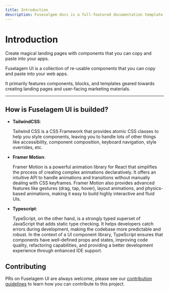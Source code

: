 ```yaml
---
title: Introduction
description: Fusesalgem docs is a full-featured documentation template build that helps you build beautiful components.
---
```


# Introduction

Create magical landing pages with components that you can copy and paste into your apps.

Fuselagem UI is a collection of re-usable components that you can copy and paste into your web apps.

It primarily features components, blocks, and templates geared towards creating landing pages and user-facing marketing materials.

---

## How is Fuselagem UI is builded?

- **TailwindCSS**:

  <div className="text-default-500">
    Tailwind CSS is a CSS Framework that provides atomic CSS classes to help you
    style components, leaving you to handle lots of other things like
    accessibility, component composition, keyboard navigation, style overrides,
    etc.
  </div>

- **Framer Motion**:

  <div className="text-default-500">
    Framer Motion is a powerful animation library for React that simplifies the
    process of creating complex animations declaratively. It offers an intuitive
    API to handle animations and transitions without manually dealing with CSS
    keyframes. Framer Motion also provides advanced features like gestures
    (drag, tap, hover), layout animations, and physics-based animations, making
    it easy to build highly interactive and fluid UIs.
  </div>

- **Typescript**:
    <div className="text-default-500">
      TypeScript, on the other hand, is a strongly typed superset of JavaScript
      that adds static type checking. It helps developers catch errors during
      development, making the codebase more predictable and robust. In the
      context of a UI component library, TypeScript ensures that components have
      well-defined props and states, improving code quality, refactoring
      capabilities, and providing a better development experience through
      enhanced IDE support.
    </div>

## Contributing

PRs on Fuselagem UI are always welcome, please see our [contribution guidelines](https://github.com/rafael-angonese/fuselagem) to learn how you can contribute to this project.
